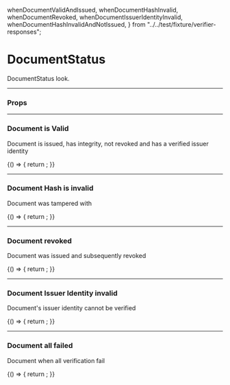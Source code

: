   whenDocumentValidAndIssued,
  whenDocumentHashInvalid,
  whenDocumentRevoked,
  whenDocumentIssuerIdentityInvalid,
  whenDocumentHashInvalidAndNotIssued,
} from "../../test/fixture/verifier-responses";

<Meta title="DocumentStatus" component={DocumentStatus} />

# DocumentStatus

DocumentStatus look.

---

### Props

<Props of={DocumentStatus} />

---

### Document is Valid

Document is issued, has integrity, not revoked and has a verified issuer identity

<Preview>
  <Story name="Valid Document">
    {() => {
      return <DocumentStatusDefault verificationStatus={whenDocumentValidAndIssued} />;
    }}
  </Story>
</Preview>

---

### Document Hash is invalid

Document was tampered with

<Preview>
  <Story name="Tampered Document">
    {() => {
      return <DocumentStatusDefault verificationStatus={whenDocumentHashInvalid} />;
    }}
  </Story>
</Preview>

---

### Document revoked

Document was issued and subsequently revoked

<Preview>
  <Story name="Revoked Document">
    {() => {
      return <DocumentStatusDefault verificationStatus={whenDocumentRevoked} />;
    }}
  </Story>
</Preview>

---

### Document Issuer Identity invalid

Document's issuer identity cannot be verified

<Preview>
  <Story name="Invalid Issuer">
    {() => {
      return <DocumentStatusDefault verificationStatus={whenDocumentIssuerIdentityInvalid} />;
    }}
  </Story>
</Preview>

---

### Document all failed

Document when all verification fail

<Preview>
  <Story name="All Failed">
    {() => {
      return <DocumentStatusDefault verificationStatus={whenDocumentHashInvalidAndNotIssued} />;
    }}
  </Story>
</Preview>
